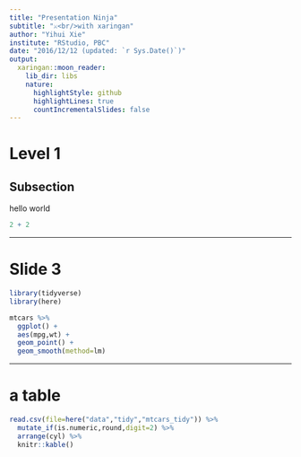 ```yaml
---
title: "Presentation Ninja"
subtitle: "⚔<br/>with xaringan"
author: "Yihui Xie"
institute: "RStudio, PBC"
date: "2016/12/12 (updated: `r Sys.Date()`)"
output:
  xaringan::moon_reader:
    lib_dir: libs
    nature:
      highlightStyle: github
      highlightLines: true
      countIncrementalSlides: false
---
```


# Level 1

## Subsection

hello world

```r
2 + 2
```

---

# Slide 3

```r
library(tidyverse)
library(here)
```

```r
mtcars %>% 
  ggplot() +
  aes(mpg,wt) +
  geom_point() +
  geom_smooth(method=lm)
```

---
# a table


```r
read.csv(file=here("data","tidy","mtcars_tidy")) %>%
  mutate_if(is.numeric,round,digit=2) %>%
  arrange(cyl) %>%
  knitr::kable()
```





